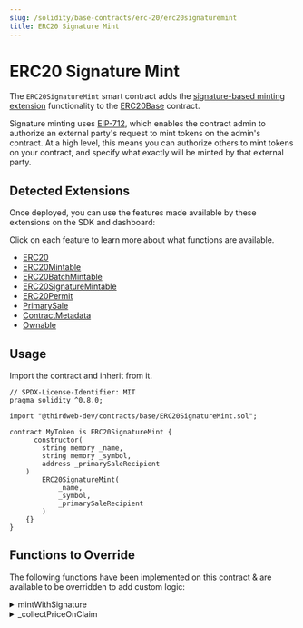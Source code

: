 ```yaml
---
slug: /solidity/base-contracts/erc-20/erc20signaturemint
title: ERC20 Signature Mint
---
```



# ERC20 Signature Mint

The `ERC20SignatureMint` smart contract adds the [signature-based minting extension](/solidity/extensions/erc20signaturemint)
functionality to the [ERC20Base](/solidity/base-contracts/erc-20/erc20base) contract.

<div style={{ marginBottom: 24 }}>
  <ViewContractCodeButton
    link="https://github.com/thirdweb-dev/contracts/blob/main/contracts/base/ERC20SignatureMint.sol"
    name="ERC20SignatureMint"
  />
</div>

Signature minting uses [EIP-712](https://eips.ethereum.org/EIPS/eip-712),
which enables the contract admin to authorize an external party's request to mint tokens on the admin's contract.
At a high level, this means you can authorize others to mint tokens
on your contract, and specify what exactly will be minted by that external party.

<div className="row" style={{ marginBottom: 24 }}>
  <div className="col col--12" style={{ marginTop: 8 }}>
    <QuickstartCard
      name="Learn more about signature-based minting"
      link="/sdk/advanced-features/on-demand-minting"
      image="/assets/icons/sdks.png"
    />
  </div>
</div>

## Detected Extensions

Once deployed, you can use the features made available by these extensions on the SDK and dashboard:

Click on each feature to learn more about what functions are available.

- [ERC20](/solidity/extensions/interfaces/erc20)
- [ERC20Mintable](/solidity/extensions/interfaces/erc20mintable)
- [ERC20BatchMintable](/solidity/extensions/interfaces/erc20batchmintable)
- [ERC20SignatureMintable](/solidity/extensions/erc20signaturemint)
- [ERC20Permit](/solidity/extensions/interfaces/erc20permit)
- [PrimarySale](/solidity/extensions/primarysale)
- [ContractMetadata](/solidity/extensions/contractmetadata)
- [Ownable](/solidity/extensions/ownable)

## Usage

Import the contract and inherit from it.

```solidity
// SPDX-License-Identifier: MIT
pragma solidity ^0.8.0;

import "@thirdweb-dev/contracts/base/ERC20SignatureMint.sol";

contract MyToken is ERC20SignatureMint {
	  constructor(
        string memory _name,
        string memory _symbol,
        address _primarySaleRecipient
    )
        ERC20SignatureMint(
            _name,
            _symbol,
            _primarySaleRecipient
        )
    {}
}
```

## Functions to Override

The following functions have been implemented on this contract & are available to be overridden to add custom logic:

<details>
<summary>mintWithSignature</summary>
<div>

```solidity
    /**
     *  @notice           Mints tokens according to the provided mint request.
     *
     *  @param _req       The payload / mint request.
     *  @param _signature The signature produced by an account signing the mint request.
     */
    function mintWithSignature(MintRequest calldata _req, bytes calldata _signature)
        external
        payable
        virtual
        returns (address signer)
    {
        require(_req.quantity > 0, "Minting zero tokens.");

        // Verify and process payload.
        signer = _processRequest(_req, _signature);

        address receiver = _req.to;

        // Collect price
        _collectPriceOnClaim(_req.primarySaleRecipient, _req.quantity, _req.currency, _req.pricePerToken);

        // Mint tokens.
        _mint(receiver, _req.quantity);

        emit TokensMintedWithSignature(signer, receiver, _req);
    }
```

</div>
</details>

<details>
<summary>_collectPriceOnClaim</summary>
<div>

```solidity
     /// @dev Collects and distributes the primary sale value of tokens being claimed.
    function _collectPriceOnClaim(
        address _primarySaleRecipient,
        uint256 _quantityToClaim,
        address _currency,
        uint256 _pricePerToken
    ) internal virtual {
        if (_pricePerToken == 0) {
            return;
        }

        uint256 totalPrice = (_quantityToClaim * _pricePerToken) / 1 ether;
        require(totalPrice > 0, "quantity too low");

        if (_currency == CurrencyTransferLib.NATIVE_TOKEN) {
            require(msg.value == totalPrice, "Must send total price.");
        }

        address saleRecipient = _primarySaleRecipient == address(0) ? primarySaleRecipient() : _primarySaleRecipient;
        CurrencyTransferLib.transferCurrency(_currency, msg.sender, saleRecipient, totalPrice);
    }
```

</div>
</details>
